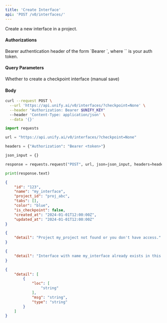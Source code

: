 ```yaml
---
title: 'Create Interface'
api: 'POST /v0/interfaces/'
---
```

Create a new interface in a project.

#### Authorizations

<ParamField header="Authorization" type="string" required="true">
  Bearer authentication header of the form `Bearer <token>`, where `<token>` is your auth token.
</ParamField>

#### Query Parameters

<ParamField query="checkpoint" type="boolean"  default=false>
Whether to create a checkpoint interface (manual save)
</ParamField>

#### Body

<ParamField body="interface_id" type="string | null" >

</ParamField>

<ParamField body="project" type="string" required="true">

</ParamField>

<ParamField body="name" type="string" required="true">

</ParamField>

<ParamField body="color" type="string | null" >

</ParamField>

<RequestExample>

```bash cURL
curl --request POST \
  --url 'https://api.unify.ai/v0/interfaces/?checkpoint=None' \
  --header "Authorization: Bearer $UNIFY_KEY"
  --header 'Content-Type: application/json' \
  --data '{}'
```

```python Python
import requests

url = "https://api.unify.ai/v0/interfaces/?checkpoint=None"

headers = {"Authorization": "Bearer <token>"}

json_input = {}

response = requests.request("POST", url, json=json_input, headers=headers)

print(response.text)
```

</RequestExample>
<ResponseExample>

```json 201
{
    "id": "123",
    "name": "my_interface",
    "project_id": "proj_abc",
    "tabs": [],
    "color": "blue",
    "is_checkpoint": false,
    "created_at": "2024-01-01T12:00:00Z",
    "updated_at": "2024-01-01T12:00:00Z"
}
```

```json 404
{
    "detail": "Project my_project not found or you don't have access."
}
```

```json 409
{
    "detail": "Interface with name my_interface already exists in this project."
}
```

```json 422
{
    "detail": [
        {
            "loc": [
                "string"
            ],
            "msg": "string",
            "type": "string"
        }
    ]
}
```

</ResponseExample>
